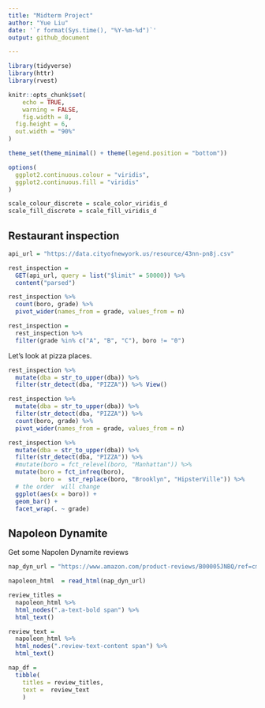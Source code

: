 ```yaml
---
title: "Midterm Project"
author: "Yue Liu"
date: '`r format(Sys.time(), "%Y-%m-%d")`'
output: github_document

---
```


```r
library(tidyverse)
library(httr)
library(rvest)

knitr::opts_chunk$set(
	echo = TRUE,
	warning = FALSE,
	fig.width = 8, 
  fig.height = 6,
  out.width = "90%"
)

theme_set(theme_minimal() + theme(legend.position = "bottom"))

options(
  ggplot2.continuous.colour = "viridis",
  ggplot2.continuous.fill = "viridis"
)

scale_colour_discrete = scale_color_viridis_d
scale_fill_discrete = scale_fill_viridis_d
```

## Restaurant inspection 

```r
api_url = "https://data.cityofnewyork.us/resource/43nn-pn8j.csv"

rest_inspection = 
  GET(api_url, query = list("$limit" = 50000)) %>% 
  content("parsed")
```

```r
rest_inspection %>% 
  count(boro, grade) %>% 
  pivot_wider(names_from = grade, values_from = n)
```

```r
rest_inspection =  
  rest_inspection %>% 
  filter(grade %in% c("A", "B", "C"), boro != "0")
```

Let's look at pizza places.

```r
rest_inspection %>% 
  mutate(dba = str_to_upper(dba)) %>% 
  filter(str_detect(dba, "PIZZA")) %>% View()
```


```r
rest_inspection %>% 
  mutate(dba = str_to_upper(dba)) %>% 
  filter(str_detect(dba, "PIZZA")) %>% 
  count(boro, grade) %>% 
  pivot_wider(names_from = grade, values_from = n)
```


```r
rest_inspection %>% 
  mutate(dba = str_to_upper(dba)) %>% 
  filter(str_detect(dba, "PIZZA")) %>% 
  #mutate(boro = fct_relevel(boro, "Manhattan")) %>% 
  mutate(boro = fct_infreq(boro),
         boro =  str_replace(boro, "Brooklyn", "HipsterVille")) %>% 
  # the order  will change 
  ggplot(aes(x = boro)) + 
  geom_bar() +
  facet_wrap(. ~ grade)
```


## Napoleon Dynamite  

Get some Napolen Dynamite reviews

```r
nap_dyn_url = "https://www.amazon.com/product-reviews/B00005JNBQ/ref=cm_cr_arp_d_viewopt_rvwer?ie=UTF8&reviewerType=avp_only_reviews&sortBy=recent&pageNumber=1"

napoleon_html  = read_html(nap_dyn_url)

review_titles = 
  napoleon_html %>% 
  html_nodes(".a-text-bold span") %>% 
  html_text()

review_text = 
  napoleon_html %>% 
  html_nodes(".review-text-content span") %>% 
  html_text()

nap_df =
  tibble(
    titles = review_titles,
    text =  review_text
    )
```




